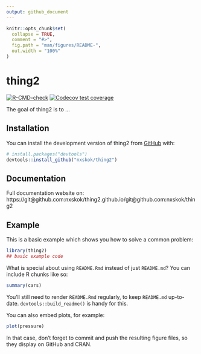 ```yaml
---
output: github_document
---
```


<!-- README.md is generated from README.Rmd. Please edit that file -->

```r
knitr::opts_chunk$set(
  collapse = TRUE,
  comment = "#>",
  fig.path = "man/figures/README-",
  out.width = "100%"
)
```

# thing2

<!-- badges: start -->
[![R-CMD-check](https://github.com/nxskok/thing2/actions/workflows/R-CMD-check.yaml/badge.svg)](https://github.com/nxskok/thing2/actions/workflows/R-CMD-check.yaml)
[![Codecov test coverage](https://codecov.io/gh/nxskok/thing2/branch/main/graph/badge.svg)](https://app.codecov.io/gh/nxskok/thing2?branch=main)
<!-- badges: end -->

The goal of thing2 is to ...

## Installation

You can install the development version of thing2 from [GitHub](https://github.com/) with:

``` r
# install.packages("devtools")
devtools::install_github("nxskok/thing2")
```

## Documentation

Full documentation website on: https://git@github.com:nxskok/thing2.github.io/git@github.com:nxskok/thing2

## Example

This is a basic example which shows you how to solve a common problem:

```r
library(thing2)
## basic example code
```

What is special about using `README.Rmd` instead of just `README.md`? You can include R chunks like so:

```r
summary(cars)
```

You'll still need to render `README.Rmd` regularly, to keep `README.md` up-to-date. `devtools::build_readme()` is handy for this.

You can also embed plots, for example:

```r
plot(pressure)
```

In that case, don't forget to commit and push the resulting figure files, so they display on GitHub and CRAN.
